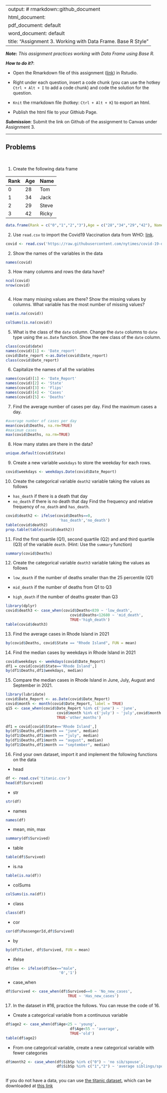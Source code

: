
---
output: # rmarkdown::github_document
  html_document:
  pdf_document: default
  word_document: default
title: "Assignment 3.  Working with Data Frame. Base R Style"
---

***Note*:** *This assignment practices working with Data Frame using Base R.*

***How to do it?***: 

- Open the Rmarkdown file of this assignment ([link](assignment3.Rmd)) in Rstudio. 

- Right under each question, insert  a code chunk (you can use the hotkey `Ctrl + Alt + I` to add a code chunk) and code the solution for the question. 

- `Knit` the rmarkdown file (hotkey: `Ctrl + Alt + K`) to export an html.  

-  Publish the html file to your Githiub Page. 

***Submission***: Submit the link on Github of the assignment to Canvas under Assignment 3. 

-------

Problems
-------
 \

1. Create the following data frame

| Rank 	| Age 	| Name  	|
|:------	|:-----	|:-------	|
| 0    	| 28  	| Tom   	|
| 1    	| 34  	| Jack  	|
| 2    	| 29  	| Steve 	|
| 3    	| 42  	| Ricky 	|

```r
data.frame(Rank = c("0","1","2","3"),Age = c("28","34","29","42"), Name = c("Tom","Jack","Steve","Ricky"))
```


2. Use `read.csv` to import the Covid19 Vaccination data from WHO: [link](https://raw.githubusercontent.com/nytimes/covid-19-data/master/us-states.csv).
```r
covid <- read.csv('https://raw.githubusercontent.com/nytimes/covid-19-data/master/us-states.csv')

```

2. Show the names of the variables in the data
```r
names(covid)
```


3. How many columns and rows the data have? 
```r

ncol(covid)
nrow(covid)

```
```r

```

4. How many missing values are there?  Show the missing values by columns.  What variable has the most number of missing values?
```r
sum(is.na(covid))
```
```r
colSums(is.na(covid))
```


5. What is the class of the `date` column. Change the `date` columns to `date` type using the `as.Date` function. Show the new class of the `date` column. 
```r
class(covid$date)
names(covid)[1] <- 'Date_report'
covid$Date_report <-as.Date(covid$Date_report)
class(covid$Date_report)
```


6. Capitalize the names of all the variables
```r
names(covid)[1] <- 'Date_Report'
names(covid)[2] <- 'State'
names(covid)[3] <- 'Flips'
names(covid)[4] <- 'Cases'
names(covid)[5] <- 'Deaths'
```


7. Find the average number of cases per day. Find the maximum cases a day.  
```r
#average number of cases per day
mean(covid$Deaths, na.rm=TRUE)
#maximum cases 
max(covid$Deaths, na.rm=TRUE)
```

8. How many states are there in the data?  

```r
unique.default(covid$State)
```

9. Create a new variable `weekdays` to store the weekday for each rows. 
```r
covid$weekdays <- weekdays.Date(covid$Date_Report)

```

10. Create the categorical variable `death2` variable taking the values as follows

- `has_death` if there is a death that day
-  `no_death` if there is no death that day
Find the frequency and relative frequency of `no_death` and `has_death`. 

```r

covid$death2 <- ifelse(covid$Deaths==0, 
                        'has_death','no_death')
table(covid$death2)
prop.table(table(covid$death2))

```



11. Find the first quartile (Q1), second quartile (Q2) and and third quartile (Q3) of the variable `death`. (Hint:  Use the `summary` function)

```r
summary(covid$Deaths)
```


12. Create the categorical variable `death3` variable taking the values as follows

- `low_death` if the number of deaths smaller than the 25 percentile (Q1)

- `mid_death` if the number of deaths from Q1 to Q3

- `high_death` if the number of deaths greater than Q3

```r
library(dplyr)
covid$death3 <- case_when(covid$Deaths<839 ~ 'low_death',
                             covid$Deaths<12680 ~ 'mid_death',
                             TRUE~'high_death')
table(covid$death3)
```


13. Find the average cases in Rhode Island in 2021
```r
by(covid$Deaths, covid$State == "Rhode Island", FUN = mean)
```


14. Find the median cases by weekdays in Rhode Island in 2021 
```r
covid$weekdays <- weekdays(covid$Date_Report)
df1 = covid[covid$State=='Rhode Island',]
by(df1$Deaths,df1$weekdays, median)
```


15. Compare the median cases in Rhode Island in June, July, August and September in 2021. 

```r
library(lubridate)
covid$Date_Report <- as.Date(covid$Date_Report)
covid$month <- month(covid$Date_Report, label = TRUE)
q15 <- case_when(covid$Date_Report %in% c('june') ~ 'june',
                       covid$month %in% c('july') ~ 'july',covid$month %in% c('august') ~ 'august',covid$month %in% c('september') ~ 'september',
                       TRUE~'other_months')

df1 = covid[covid$State=='Rhode Island',]
by(df1$Deaths,df1$month == "june", median)
by(df1$Deaths,df1$month == "july", median)
by(df1$Deaths,df1$month == "august", median)
by(df1$Deaths,df1$month == "september", median)
```

16.  Find your own dataset, import it and implement the following functions on the data

- head
```r
df <- read.csv('titanic.csv')
head(df$Survived)
```

- str
```r
str(df)
```

- names
```r
names(df)
```

- mean, min, max
```r
summary(df$Survived)
```

- table
```r
table(df$Survived)
```

- is.na
```r
table(is.na(df))
```

- colSums
```r
colSums(is.na(df))
```

- class
```r
class(df)
```

- cor
```r
cor(df$PassengerId,df$Survived)
```

- by
```r
by(df$Ticket, df$Survived, FUN = mean)
```

- ifelse
```r
df$Sex <- ifelse(df$Sex=="male", 
                        '0','1')
```

- case_when
```r
df$Survived <- case_when(df$Survived==0 ~ 'No_new_cases', 
                            TRUE ~ 'Has_new_cases')
```

17.  In the dataset in #16, practice the follows.  You can reuse the code of 16. 

- Create a categorical variable from a continuous variable
```r
df$age2 <- case_when(df$Age<25 ~ 'young',
                             df$Age<55 ~ 'average',
                             TRUE~'old')
table(df$age2)
```

- From one categorical variable, create a new categorical variable with fewer categories

```r



df$month2 <- case_when(df$SibSp %in% c("0") ~ 'no sib/spouse',
                       df$SibSp %in% c("1","2") ~ 'average siblings/spouses',TRUE ~ 'lots of siblings/ spouses')
                  

```


If you do not have a data, you can use [the titanic dataset](https://www.kaggle.com/competitions/titanic/overview), which can be downloaded at [this link](../data/titanic.csv)
